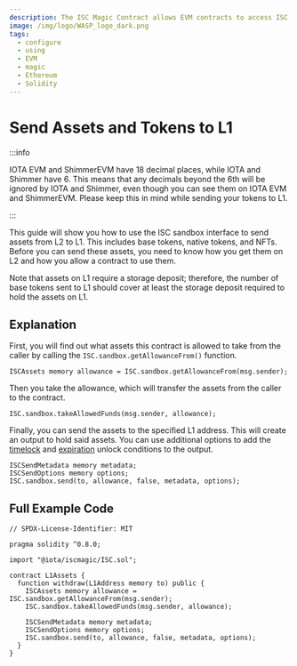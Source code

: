```yaml
---
description: The ISC Magic Contract allows EVM contracts to access ISC functionality.
image: /img/logo/WASP_logo_dark.png
tags:
  - configure
  - using
  - EVM
  - magic
  - Ethereum
  - Solidity
---
```



# Send Assets and Tokens to L1

<AboutAccounts/>

:::info

IOTA EVM and ShimmerEVM have 18 decimal places, while IOTA and Shimmer have 6. This means that any decimals beyond the 6th will be ignored by IOTA and Shimmer, even though you can see them on IOTA EVM and ShimmerEVM. Please keep this in mind while sending your tokens to L1.

:::

This guide will show you how to use the ISC sandbox interface to send assets from L2 to L1. This includes base tokens, native tokens, and NFTs. Before you can send these assets, you need to know how you get them on L2 and how you allow a contract to use them.

Note that assets on L1 require a storage deposit; therefore, the number of base tokens sent to L1 should cover at least the storage deposit required to hold the assets on L1.

## Explanation

First, you will find out what assets this contract is allowed to take from the caller by calling the `ISC.sandbox.getAllowanceFrom()` function.

```solidity
ISCAssets memory allowance = ISC.sandbox.getAllowanceFrom(msg.sender);
```

Then you take the allowance, which will transfer the assets from the caller to the contract.

```solidity
ISC.sandbox.takeAllowedFunds(msg.sender, allowance);
```

Finally, you can send the assets to the specified L1 address. This will create an output to hold said assets. You can use additional options to add the [timelock](/learn/protocols/stardust/core-concepts/output-unlock-conditions/#timelock) and [expiration](/learn/protocols/stardust/core-concepts/output-unlock-conditions/#expiration) unlock conditions to the output.

```solidity
ISCSendMetadata memory metadata;
ISCSendOptions memory options;
ISC.sandbox.send(to, allowance, false, metadata, options);
```

## Full Example Code

```solidity
// SPDX-License-Identifier: MIT

pragma solidity ^0.8.0;

import "@iota/iscmagic/ISC.sol";

contract L1Assets {
  function withdraw(L1Address memory to) public {
    ISCAssets memory allowance = ISC.sandbox.getAllowanceFrom(msg.sender);
    ISC.sandbox.takeAllowedFunds(msg.sender, allowance);

    ISCSendMetadata memory metadata;
    ISCSendOptions memory options;
    ISC.sandbox.send(to, allowance, false, metadata, options);
  }
}
```